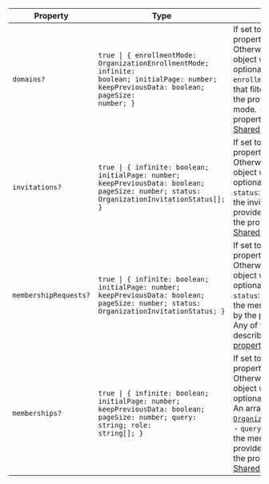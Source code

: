 | Property                                              | Type                                                                                                                                                        | Description                                                                                                                                                                                                                                                                                                                                                                                             |
| ----------------------------------------------------- | ----------------------------------------------------------------------------------------------------------------------------------------------------------- | ------------------------------------------------------------------------------------------------------------------------------------------------------------------------------------------------------------------------------------------------------------------------------------------------------------------------------------------------------------------------------------------------------- |
| <a id="domains"></a> `domains?`                       | <code>true \| \{ enrollmentMode: OrganizationEnrollmentMode; infinite: boolean; initialPage: number; keepPreviousData: boolean; pageSize: number; \}</code> | If set to `true`, all default properties will be used. Otherwise, accepts an object with the following optional properties: - `enrollmentMode`: A string that filters the domains by the provided enrollment mode. - Any of the properties described in [Shared properties](#shared-properties).                                                                                                        |
| <a id="invitations"></a> `invitations?`               | <code>true \| \{ infinite: boolean; initialPage: number; keepPreviousData: boolean; pageSize: number; status: OrganizationInvitationStatus[]; \}</code>     | If set to `true`, all default properties will be used. Otherwise, accepts an object with the following optional properties: - `status`: A string that filters the invitations by the provided status. - Any of the properties described in [Shared properties](#shared-properties).                                                                                                                     |
| <a id="membershiprequests"></a> `membershipRequests?` | <code>true \| \{ infinite: boolean; initialPage: number; keepPreviousData: boolean; pageSize: number; status: OrganizationInvitationStatus; \}</code>       | If set to `true`, all default properties will be used. Otherwise, accepts an object with the following optional properties: - `status`: A string that filters the membership requests by the provided status. - Any of the properties described in [Shared properties](#shared-properties).                                                                                                             |
| <a id="memberships"></a> `memberships?`               | <code>true \| \{ infinite: boolean; initialPage: number; keepPreviousData: boolean; pageSize: number; query: string; role: string[]; \}</code>              | If set to `true`, all default properties will be used. Otherwise, accepts an object with the following optional properties: - `role`: An array of [`OrganizationCustomRoleKey`](/docs/references/javascript/types/organization-custom-role-key). - `query`: A string that filters the memberships by the provided string. - Any of the properties described in [Shared properties](#shared-properties). |
